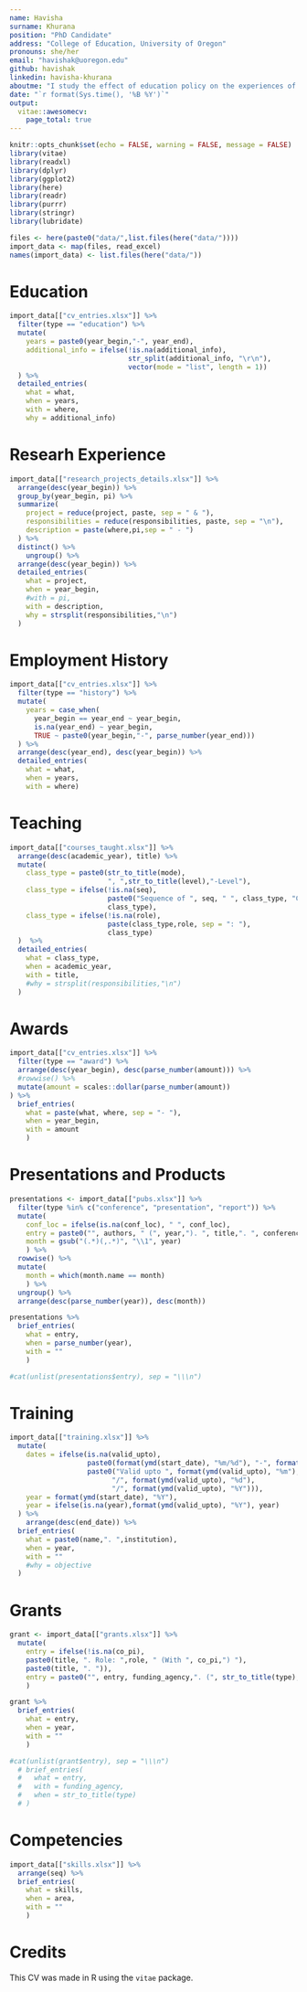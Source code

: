 ```yaml
---
name: Havisha
surname: Khurana
position: "PhD Candidate"
address: "College of Education, University of Oregon"
pronouns: she/her
email: "havishak@uoregon.edu"
github: havishak
linkedin: havisha-khurana
aboutme: "I study the effect of education policy on the experiences of students with disabilities in the US and India.\\\nI have been involved in projects on school funding, school access, discipline, and reading assessments."
date: "`r format(Sys.time(), '%B %Y')`"
output:
  vitae::awesomecv:
    page_total: true
---
```


```r
knitr::opts_chunk$set(echo = FALSE, warning = FALSE, message = FALSE)
library(vitae)
library(readxl)
library(dplyr)
library(ggplot2)
library(here)
library(readr)
library(purrr)
library(stringr)
library(lubridate)
```

```r
files <- here(paste0("data/",list.files(here("data/"))))
import_data <- map(files, read_excel)
names(import_data) <- list.files(here("data/"))
```

# Education

```r
import_data[["cv_entries.xlsx"]] %>%
  filter(type == "education") %>%
  mutate(
    years = paste0(year_begin,"-", year_end),
    additional_info = ifelse(!is.na(additional_info),
                             str_split(additional_info, "\r\n"),
                             vector(mode = "list", length = 1))
  ) %>%
  detailed_entries(
    what = what,
    when = years,
    with = where,
    why = additional_info)
```

# Researh Experience

```r
import_data[["research_projects_details.xlsx"]] %>%
  arrange(desc(year_begin)) %>%
  group_by(year_begin, pi) %>%
  summarize(
    project = reduce(project, paste, sep = " & "),
    responsibilities = reduce(responsibilities, paste, sep = "\n"),
    description = paste(where,pi,sep = " - ")
  ) %>%
  distinct() %>%
    ungroup() %>%
  arrange(desc(year_begin)) %>%
  detailed_entries(
    what = project,
    when = year_begin,
    #with = pi,
    with = description,
    why = strsplit(responsibilities,"\n")
  )
```



# Employment History

```r
import_data[["cv_entries.xlsx"]] %>%
  filter(type == "history") %>%
  mutate(
    years = case_when(
      year_begin == year_end ~ year_begin,
      is.na(year_end) ~ year_begin,
      TRUE ~ paste0(year_begin,"-", parse_number(year_end)))
  ) %>%
  arrange(desc(year_end), desc(year_begin)) %>%
  detailed_entries(
    what = what,
    when = years,
    with = where)
```


# Teaching

```r
import_data[["courses_taught.xlsx"]] %>%
  arrange(desc(academic_year), title) %>%
  mutate(
    class_type = paste0(str_to_title(mode),
                        ", ",str_to_title(level),"-Level"),
    class_type = ifelse(!is.na(seq),
                        paste0("Sequence of ", seq, " ", class_type, "Classes."),
                        class_type),
    class_type = ifelse(!is.na(role),
                        paste(class_type,role, sep = ": "),
                        class_type)
  )  %>%
  detailed_entries(
    what = class_type,
    when = academic_year,
    with = title,
    #why = strsplit(responsibilities,"\n")
  )
```

\pagebreak

# Awards

```r
import_data[["cv_entries.xlsx"]] %>%
  filter(type == "award") %>%
  arrange(desc(year_begin), desc(parse_number(amount))) %>%
  #rowwise() %>%
  mutate(amount = scales::dollar(parse_number(amount))
) %>%
  brief_entries(
    what = paste(what, where, sep = "- "),
    when = year_begin,
    with = amount
    )
```

# Presentations and Products

```r
presentations <- import_data[["pubs.xlsx"]] %>%
  filter(type %in% c("conference", "presentation", "report")) %>%
  mutate(
    conf_loc = ifelse(is.na(conf_loc), " ", conf_loc),
    entry = paste0("", authors, " (", year,"). ", title,". ", conference,". ", conf_loc,"."),
    month = gsub("(.*)(,.*)", "\\1", year)
    ) %>%
  rowwise() %>%
  mutate(
    month = which(month.name == month)
    ) %>%
  ungroup() %>%
  arrange(desc(parse_number(year)), desc(month))

presentations %>%
  brief_entries(
    what = entry,
    when = parse_number(year),
    with = ""
    )

#cat(unlist(presentations$entry), sep = "\\\n")
```


# Training

```r
import_data[["training.xlsx"]] %>%
  mutate(
    dates = ifelse(is.na(valid_upto), 
                   paste0(format(ymd(start_date), "%m/%d"), "-", format(ymd(end_date), "%m/%d"), "/", year(ymd(start_date))),
                   paste0("Valid upto ", format(ymd(valid_upto), "%m"), 
                         "/", format(ymd(valid_upto), "%d"), 
                         "/", format(ymd(valid_upto), "%Y"))),
    year = format(ymd(start_date), "%Y"),
    year = ifelse(is.na(year),format(ymd(valid_upto), "%Y"), year)
  ) %>%
    arrange(desc(end_date)) %>%
  brief_entries(
    what = paste0(name,". ",institution),
    when = year,
    with = ""
    #why = objective
  )
```

\pagebreak

# Grants

```r
grant <- import_data[["grants.xlsx"]] %>%
  mutate(
    entry = ifelse(!is.na(co_pi),
    paste0(title, ". Role: ",role, " (With ", co_pi,") "),
    paste0(title, ". ")),
    entry = paste0("", entry, funding_agency,". (", str_to_title(type),").")
    )

grant %>%
  brief_entries(
    what = entry,
    when = year,
    with = ""
    )

#cat(unlist(grant$entry), sep = "\\\n")
  # brief_entries(
  #   what = entry,
  #   with = funding_agency,
  #   when = str_to_title(type)
  # )
```

# Competencies

```r
import_data[["skills.xlsx"]] %>%
  arrange(seq) %>%
  brief_entries(
    what = skills,
    when = area,
    with = ""
    )
```

# Credits

This CV was made in R using the `vitae` package. 

